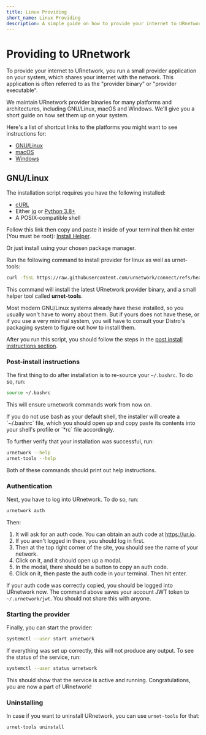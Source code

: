 ```yaml
---
title: Linux Providing
short_name: Linux Providing
description: A simple guide on how to provide your internet to URnetwork for Linux.
---
```



# Providing to URnetwork

To provide your internet to URnetwork, you run a small provider application
on your system, which shares your internet with the network.  This application
is often referred to as the "provider binary" or "provider executable".

We maintain URnetwork provider binaries for many platforms and architectures,
including GNU/Linux, macOS and Windows.  We'll give you a short guide on how
set them up on your system.

Here's a list of shortcut links to the platforms you might want to see instructions for:

* [GNU/Linux](#gnulinux)
* [macOS](#macos)
* [Windows](#windows)

## GNU/Linux
<Callout type="warning">
The installation script requires you have the following installed:

* [cURL](https://curl.se)
* Either [jq](https://jqlang.org) or [Python 3.8+](https://python.org)
* A POSIX-compatible shell

Follow this link then copy and paste it inside of your terminal then hit enter (You must be root): [Install Helper](https://raw.githubusercontent.com/urnetwork/connect/refs/heads/main/scripts/Provider_Install_Deps.sh).

Or just install using your chosen package manager.
</Callout>

Run the following command to install provider for linux as well as urnet-tools:

```bash
curl -fSsL https://raw.githubusercontent.com/urnetwork/connect/refs/heads/main/scripts/Provider_Install_Linux.sh | sh
```

This command will install the latest URnetwork provider binary, and a small
helper tool called **urnet-tools**.

Most modern GNU/Linux systems already have these installed, so you usually
won't have to worry about them.  But if yours does not have these, or if you
use a very minimal system, you will have to consult your Distro's packaging
system to figure out how to install them.

After you run this script, you should follow the steps in the [post install instructions section](#post-install-instructions).


### Post-install instructions

The first thing to do after installation is to re-source your `~/.bashrc`. To do so, run:

```bash
source ~/.bashrc
```

This will ensure urnetwork commands work from now on.

<Callout type="info">
    If you do not use bash as your default shell, the installer will create a `~/.bashrc` file,
    which you should open up and copy paste its contents into your shell's profile or `*rc` file accordingly.
</Callout>

To further verify that your installation was successful, run:

```bash
urnetwork --help
urnet-tools --help
```

Both of these commands should print out help instructions.

### Authentication

Next, you have to log into URnetwork. To do so, run:

```bash
urnetwork auth
```

Then:

1. It will ask for an auth code. You can obtain an auth code at https://ur.io.
2. If you aren't logged in there, you should log in first.  
3. Then at the top right corner of the site, you should see the name of your network.
4. Click on it, and it should open up a modal.  
5. In the modal, there should be a button to copy an auth code.  
6. Click on it, then paste the auth code in your terminal. Then hit enter.  

If your auth code was correctly copied, you should be logged into URnetwork now.  The command above saves your account
JWT token to `~/.urnetwork/jwt`. You should not share this with anyone.

### Starting the provider

Finally, you can start the provider:

```bash
systemctl --user start urnetwork
```

If everything was set up correctly, this will not produce any output. To see the status of
the service, run:

```bash
systemctl --user status urnetwork
```

This should show that the service is active and running. Congratulations, you are now a part of
URnetwork!

### Uninstalling

In case if you want to uninstall URnetwork, you can use `urnet-tools` for that:

```bash
urnet-tools uninstall
```
